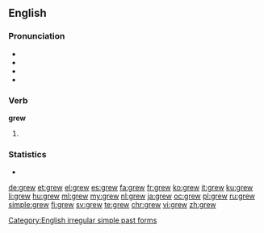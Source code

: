 ==English==

===Pronunciation===
* {{X-SAMPA|/gr\u:/}}
* {{IPA|/ɡɹuː/}}
* {{audio|en-us-grew.ogg|Audio (US)}}
* {{rhymes|uː}}

===Verb===
'''grew'''

# {{en-simple past of|grow}}

===Statistics===
* {{rank|getting|stay|months|677|grew|boys|joy|green}}

[[Category:English irregular simple past forms]]

[[de:grew]]
[[et:grew]]
[[el:grew]]
[[es:grew]]
[[fa:grew]]
[[fr:grew]]
[[ko:grew]]
[[it:grew]]
[[ku:grew]]
[[li:grew]]
[[hu:grew]]
[[ml:grew]]
[[my:grew]]
[[nl:grew]]
[[ja:grew]]
[[oc:grew]]
[[pl:grew]]
[[ru:grew]]
[[simple:grew]]
[[fi:grew]]
[[sv:grew]]
[[te:grew]]
[[chr:grew]]
[[vi:grew]]
[[zh:grew]]